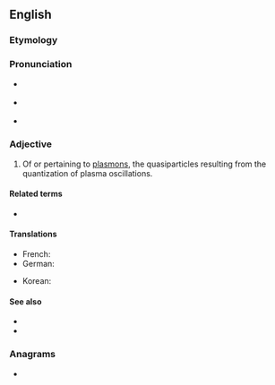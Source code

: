 ==English==

===Etymology===
{{suffix|en|plasmon|ic}}

===Pronunciation===
* {{a|RP}} {{IPA|en|/plæzˈmɒnɪk/}}
* {{a|GA}} {{IPA|en|/plæzˈmɑnɪk/}}
* {{rhymes|en|ɒnɪk|s=3}}

===Adjective===
{{en-adj|-}}

# {{lb|en|physics|nanotechnology}} Of or pertaining to [[plasmon]]s, the quasiparticles resulting from the quantization of plasma oscillations.

====Related terms====
* {{l|en|plasmonics}}

====Translations====
{{trans-top|of or pertaining to plasmons}}
* French: {{t+|fr|plasmonique}}
* German: {{t|de|plasmonisch}}
{{trans-mid}}
* Korean: {{t|ko|플라즈몬}} <!--noun, but also used determinatively-->
{{trans-bottom}}

====See also====
* {{l|en|photonic}}
* {{l|en|phononic}}

===Anagrams===
* {{anagrams|en|a=acilmnops|amplicons|complains|plasmocin}}